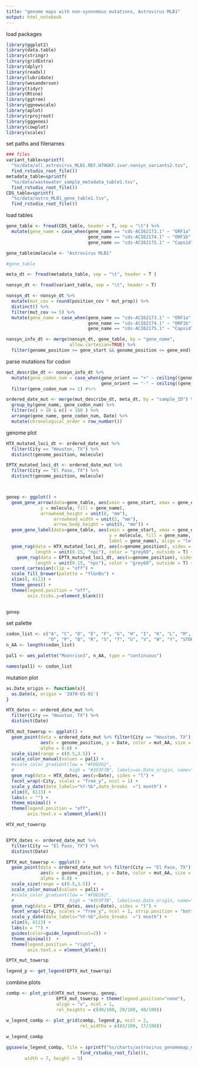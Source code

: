 ```yaml
---
title: "genome maps with non-synonmous mutations, Astrovirus MLB1"
output: html_notebook
---
```



load packages
```r
library(ggplot2)
library(data.table)
library(stringr)
library(gridExtra)
library(dplyr)
library(readxl)
library(lubridate)
library(wesanderson)
library(tidyr)
library(Rtsne)
library(ggtree)
library(ggnewscale)
library(aplot)
library(rprojroot)
library(gggenes)
library(cowplot)
library(scales)

```

set paths and filenames
```r
### files
variant_table=sprintf(
  "%s/data/all_astrovirus_MLB1.REF.H7HGKF.ivar.nonsyn_variants2.tsv", 
  find_rstudio_root_file())
metadata_table=sprintf(
  "%s/data/wastewater_sample_metadata_table1.tsv", 
  find_rstudio_root_file())
CDS_table=sprintf(
  "%s/data/astro_MLB1_gene_table1.tsv", 
  find_rstudio_root_file())

```

load tables
```r
gene_table <- fread(CDS_table, header = T, sep = "\t") %>%
  mutate(gene_name = case_when(gene_name == "cds-ACI62173.1" ~ "ORF1a",
                               gene_name == "cds-ACI62174.1" ~ "ORF1b",
                               gene_name == "cds-ACI62175.1" ~ "Capsid"))

gene_table$molecule <- "Astrovirus MLB1"

#gene_table

meta_dt <- fread(metadata_table, sep = "\t", header = T )

nonsyn_dt <- fread(variant_table, sep = "\t", header = T)

nonsyn_dt <- nonsyn_dt %>% 
  mutate(mut_cov = round(position_cov * mut_prop)) %>%
  distinct() %>%
  filter(mut_cov >= 5) %>%
  mutate(gene_name = case_when(gene_name == "cds-ACI62173.1" ~ "ORF1a",
                               gene_name == "cds-ACI62174.1" ~ "ORF1b",
                               gene_name == "cds-ACI62175.1" ~ "Capsid"))

nonsyn_info_dt <- merge(nonsyn_dt, gene_table, by = "gene_name", 
                        allow.cartesian=TRUE) %>%
  filter(genome_position >= gene_start && genome_position <= gene_end)
```

parse mutations for codon
```r
mut_describe_dt <- nonsyn_info_dt %>%
  mutate(gene_codon_num = case_when(gene_orient == "+" ~ ceiling((genome_position-gene_start)/3),
                                    gene_orient == "-" ~ ceiling((gene_end-genome_position)/3))) %>%
  filter(gene_codon_num >= 1) #%>%

ordered_date_mut <- merge(mut_describe_dt, meta_dt, by = "sample_ID") %>%
  group_by(gene_name, gene_codon_num) %>%
  filter(n() > 20 & n() < 160 ) %>%
  arrange(gene_name, gene_codon_num, Date) %>%
  mutate(chronological_order = row_number())

```

genome plot
```r

HTX_mutated_loci_dt <- ordered_date_mut %>% 
  filter(City == "Houston, TX") %>%
  distinct(genome_position, molecule)

EPTX_mutated_loci_dt <- ordered_date_mut %>% 
  filter(City == "El Paso, TX") %>%
  distinct(genome_position, molecule)



genep <- ggplot() +
  geom_gene_arrow(data=gene_table, aes(xmin = gene_start, xmax = gene_end, 
             y = molecule, fill = gene_name),
             arrowhead_height = unit(8, "mm"), 
                  arrowhead_width = unit(2, "mm"),
                  arrow_body_height = unit(8, "mm")) +
  geom_gene_label(data=gene_table, aes(xmin = gene_start, xmax = gene_end,
                                       y = molecule, fill = gene_name,
                                       label = gene_name), align = "left") +
  geom_rug(data = HTX_mutated_loci_dt, aes(x=genome_position), sides = "t",
           length = unit(0.15, "npc"), color = "grey60", outside = T) +
    geom_rug(data = EPTX_mutated_loci_dt, aes(x=genome_position), sides = "b",
           length = unit(0.15, "npc"), color = "grey60", outside = T) +
  coord_cartesian(clip = "off") +
  scale_fill_brewer(palette = "YlGnBu") +
  xlim(0, 6113) +
  theme_genes() +
  theme(legend.position = "off",
        axis.ticks.y=element_blank()) 
  

genep
```




set palette
```r

codon_list <- c("A", "C", "D", "E", "F", "G", "H", "I", "K", "L", "M", "N", 
                "O", "P", "Q", "R", "S", "T", "U", "V", "W", "Y", "STOP")
n_AA <- length(codon_list)

pal1 <- wes_palette("Moonrise3", n_AA, type = "continuous")

names(pal1) <- codon_list
```


 mutation plot
```r

as.Date_origin <- function(x){
  as.Date(x, origin = '1970-01-01')
}

HTX_dates <- ordered_date_mut %>% 
  filter(City == "Houston, TX") %>% 
  distinct(Date)

HTX_mut_towersp <- ggplot() +
  geom_point(data = ordered_date_mut %>% filter(City == "Houston, TX"), 
             aes(x = genome_position, y = Date, color = mut_AA, size = mut_prop),
             alpha = 0.8) +
  scale_size(range = c(0.5,3.5)) +
  scale_color_manual(values = pal1) +
  #scale_color_gradient(low = "#FDD262",
  #                     high = "#3F3F7B", labels=as.Date_origin, name="Date") +
  geom_rug(data = HTX_dates, aes(y=Date), sides = "l") +
  facet_wrap(~City, scales = "free_y", ncol = 1) +
  scale_y_date(date_labels="%Y-%b",date_breaks  ="1 month") +
  xlim(0, 6113) +
  labs(x = "") +
  theme_minimal() +
  theme(legend.position = "off",
        axis.text.x = element_blank())

HTX_mut_towersp


EPTX_dates <- ordered_date_mut %>% 
  filter(City == "El Paso, TX") %>% 
  distinct(Date)

EPTX_mut_towersp <- ggplot() +
  geom_point(data = ordered_date_mut %>% filter(City == "El Paso, TX"),
             aes(x = genome_position, y = Date, color = mut_AA, size = mut_prop),
             alpha = 0.8) +
  scale_size(range = c(0.5,3.5)) +
  scale_color_manual(values = pal1) +
  #scale_color_gradient(low = "#FDD262",
  #                     high = "#3F3F7B", labels=as.Date_origin, name="Date") +
  geom_rug(data = EPTX_dates, aes(y=Date), sides = "l") +
  facet_wrap(~City, scales = "free_y", ncol = 1, strip.position = "bottom") +
  scale_y_date(date_labels="%Y-%b",date_breaks  ="1 month") +
  xlim(0, 6113) +
  labs(x = "") +
  guides(color=guide_legend(ncol=2)) +
  theme_minimal()  +
  theme(legend.position = "right",
        axis.text.x = element_blank())

EPTX_mut_towersp

legend_p <- get_legend(EPTX_mut_towersp)

```

combine plots
```r
combp <- plot_grid(HTX_mut_towersp, genep, 
                   EPTX_mut_towersp + theme(legend.position="none"), 
                   align = "v", ncol = 1, 
                   rel_heights = c(40/100, 20/100, 40/100))

w_legend_combp <- plot_grid(combp, legend_p, ncol = 2,
                            rel_widths = c(83/100, 17/100))
                            
w_legend_combp

ggsave(w_legend_combp, file = sprintf("%s/charts/astrovirus_genomemap_mutations3.pdf", 
                            find_rstudio_root_file()), 
       width = 7, height = 5)
```


